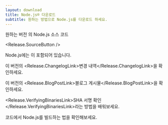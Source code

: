```yaml
---
layout: download
title: Node.js® 다운로드
subtitle: 원하는 방법으로 Node.js를 다운로드 하세요.
---
```


<section>
원하는 버전 <Release.VersionDropdown />의 Node.js 소스 코드

<Release.SourceButton />
</section>

<section>
Node.js에는 <Release.NpmLink />이 포함되어 있습니다.

이 버전의 <Release.ChangelogLink>변경 내역</Release.ChangelogLink>을 확인하세요.

이 버전의 <Release.BlogPostLink>블로그 게시물</Release.BlogPostLink>을 확인하세요.

<Release.VerifyingBinariesLink>SHA 서명 확인</Release.VerifyingBinariesLink>라는
방법을 배워보세요.

코드에서 <LinkWithIcon href="https://github.com/nodejs/node/blob/main/BUILDING.md#building-nodejs-on-supported-platforms">Node.js를 빌드하는 법</LinkWithIcon>을 확인해보세요.

</section>
